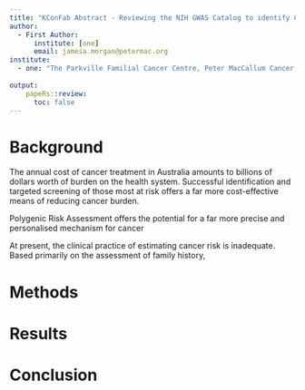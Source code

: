 ```yaml
---
title: "KConFab Abstract - Reviewing the NIH GWAS Catalog to identify Candidate Malignancies ready for clinical PRS assessment"
author:
  - First Author: 
      institute: [one]
      email: jamesa.morgan@petermac.org
institute:
  - one: "The Parkville Familial Cancer Centre, Peter MacCallum Cancer Centre and The Royal Melbourne Hospital, Melbourne, Victoria, Australia, 3000"
    
output: 
    papeRs::review:
      toc: false
---
```


# Background
The annual cost of cancer treatment in Australia amounts to billions of dollars worth of burden on the health system. Successful identification and targeted screening of those most at risk offers a far more cost-effective means of reducing cancer burden.

Polygenic Risk Assessment offers the potential for a far more precise and personalised mechanism for cancer

At present, the clinical practice of estimating cancer risk is inadequate. Based primarily on the assessment of family history, 

# Methods


# Results

# Conclusion
